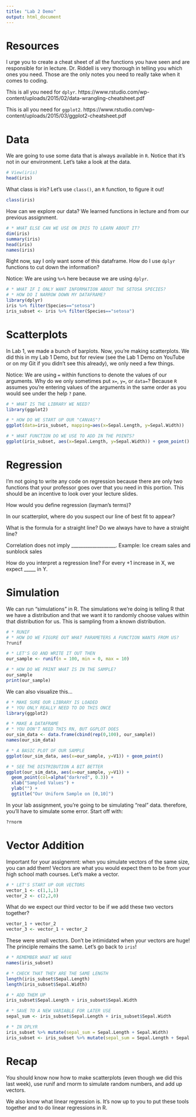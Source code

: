 ```yaml
---
title: "Lab 2 Demo"
output: html_document
---
```


# Resources
I urge you to create a cheat sheet of all the functions you have seen and are responsible for in lecture. Dr. Riddell is very thorough in telling you which ones you need. Those are the only notes you need to really take when it comes to coding.

This is all you need for `dplyr`.
https://www.rstudio.com/wp-content/uploads/2015/02/data-wrangling-cheatsheet.pdf

This is all you need for `ggplot2`.
https://www.rstudio.com/wp-content/uploads/2015/03/ggplot2-cheatsheet.pdf


# Data
We are going to use some data that is always available in `R`. Notice that it's not in our environment. Let's take a look at the data.

```r
# View(iris)
head(iris)
```

What class is iris? Let's use `class()`, an `R` function, to figure it out!
```r
class(iris)
```

How can we explore our data? We learned functions in lecture and from our previous assignment.
```r
# * WHAT ELSE CAN WE USE ON IRIS TO LEARN ABOUT IT?
dim(iris)
summary(iris)
head(iris)
names(iris)
```

Right now, say I only want some of this dataframe. How do I use `dplyr` functions to cut down the information?

Notice: We are using `%>%` here because we are using `dplyr`.

```r
# * WHAT IF I ONLY WANT INFORMATION ABOUT THE SETOSA SPECIES?
# * HOW DO I NARROW DOWN MY DATAFRAME?
library(dplyr)
iris %>% filter(Species=="setosa")
iris_subset <- iris %>% filter(Species=="setosa")
```


# Scatterplots
In Lab 1, we made a bunch of barplots. Now, you're making scatterplots. We did this in my Lab 1 Demo, but for review (see the Lab 1 Demo on YouTube or on my Git if you didn't see this already), we only need a few things.

Notice: We are using `=` within functions to denote the values of our arguments. Why do we only sometimes put `x=`, `y=`, or `data=`? Because `R` assumes you're entering values of the arguments in the same order as you would see under the help `?` pane.

```r
# * WHAT IS THE LIBRARY WE NEED?
library(ggplot2)

# * HOW DO WE START UP OUR "CANVAS"?
ggplot(data=iris_subset, mapping=aes(x=Sepal.Length, y=Sepal.Width))

# * WHAT FUNCTION DO WE USE TO ADD IN THE POINTS?
ggplot(iris_subset, aes(x=Sepal.Length, y=Sepal.Width)) + geom_point()
```


# Regression
I'm not going to write any code on regression because there are only two functions that your professor goes over that you need in this portion. This should be an incentive to look over your lecture slides.

How would you define regression (layman's terms)?

In our scatterplot, where do you suspect our line of best fit to appear?

What is the formula for a straight line? Do we always have to have a straight line?

Correlation does not imply ___________________.
Example: Ice cream sales and sunblock sales

How do you interpret a regression line?
For every +1 increase in X, we expect _____ in Y.


# Simulation
We can run "simulations" in R. The simulations we're doing is telling R that we have a distribution and that we want it to randomly choose values within that distribution for us. This is sampling from a known distribution.

```r
# * RUNIF
# * HOW DO WE FIGURE OUT WHAT PARAMETERS A FUNCTION WANTS FROM US?
?runif

# * LET'S GO AND WRITE IT OUT THEN
our_sample <- runif(n = 100, min = 0, max = 10)

# * HOW DO WE PRINT WHAT IS IN THE SAMPLE?
our_sample
print(our_sample)
```

We can also visualize this...
```r
# * MAKE SURE OUR LIBRARY IS LOADED
# * YOU ONLY REALLY NEED TO DO THIS ONCE
library(ggplot2)

# * MAKE A DATAFRAME
# * YOU DON'T NEED THIS RN, BUT GGPLOT DOES
our_sim_data <- data.frame(cbind(rep(0,100), our_sample))
names(our_sim_data)

# * A BASIC PLOT OF OUR SAMPLE
ggplot(our_sim_data, aes(x=our_sample, y=V1)) + geom_point()

# * SEE THE DISTRIBUTION A BIT BETTER
ggplot(our_sim_data, aes(x=our_sample, y=V1)) +
  geom_point(col=alpha("darkred", 0.3)) +
  xlab("Sampled Values") +
  ylab("") +
  ggtitle("Our Uniform Sample on [0,10]")

```

In your lab assignment, you're going to be simulating "real" data. therefore, you'll have to simulate some error. Start off with:

```r
?rnorm
```

# Vector Addition
Important for your assignemnt: when you simulate vectors of the same size, you can add them! Vectors are what you would expect them to be from your high school math courses. Let's make a vector.

```r
# * LET'S START UP OUR VECTORS
vector_1 <- c(1,1,1)
vector_2 <- c(2,2,0)
```

What do we expect our third vector to be if we add these two vectors together?

```r
vector_1 + vector_2
vector_3 <- vector_1 + vector_2
```

These were small vectors. Don't be intimidated when your vectors are huge! The principle remains the same. Let's go back to `iris`!

```r
# * REMEMBER WHAT WE HAVE
names(iris_subset)

# * CHECK THAT THEY ARE THE SAME LENGTH
length(iris_subset$Sepal.Length)
length(iris_subset$Sepal.Width)

# * ADD THEM UP
iris_subset$Sepal.Length + iris_subset$Sepal.Width

# * SAVE TO A NEW VARIABLE FOR LATER USE
sepal_sum <- iris_subset$Sepal.Length + iris_subset$Sepal.Width

# * IN DPLYR
iris_subset %>% mutate(sepal_sum = Sepal.Length + Sepal.Width)
iris_subset <- iris_subset %>% mutate(sepal_sum = Sepal.Length + Sepal.Width)
```

# Recap
You should know now how to make scatterplots (even though we did this last week), use runif and rnorm to simulate random numbers, and add up vectors.

We also know what linear regression is. It's now up to you to put these tools together and to do linear regressions in R.